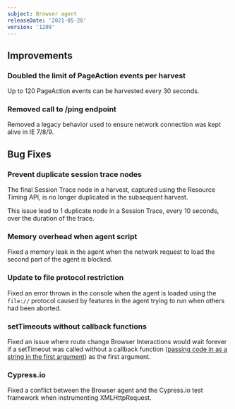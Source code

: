 ```yaml
---
subject: Browser agent
releaseDate: '2021-05-26'
version: '1209'
---
```


## Improvements

### Doubled the limit of PageAction events per harvest

Up to 120 PageAction events can be harvested every 30 seconds.

### Removed call to /ping endpoint

Removed a legacy behavior used to ensure network connection was kept alive in IE 7/8/9.

## Bug Fixes

### Prevent duplicate session trace nodes

The final Session Trace node in a harvest, captured using the Resource Timing API, is no longer duplicated in the subsequent harvest.

This issue lead to 1 duplicate node in a Session Trace, every 10 seconds, over the duration of the trace.

### Memory overhead when agent script

Fixed a memory leak in the agent when the network request to load the second part of the agent is blocked.

### Update to file protocol restriction

Fixed an error thrown in the console when the agent is loaded using the `file://` protocol caused by features in the agent trying to run when others had been aborted.

### setTimeouts without callback functions

Fixed an issue where route change Browser Interactions would wait forever if a setTimeout was called without a callback function ([passing code in as a string in the first argument](https://developer.mozilla.org/en-US/docs/Web/API/WindowOrWorkerGlobalScope/setTimeout#syntax)) as the first argument.

### Cypress.io

Fixed a conflict between the Browser agent and the Cypress.io test framework when instrumenting XMLHttpRequest.
